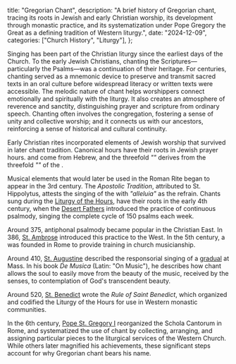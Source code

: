   title: "Gregorian Chant",
  description: "A brief history of Gregorian chant, tracing its roots in Jewish and early Christian worship, its development through monastic practice, and its systematization under Pope Gregory the Great as a defining tradition of Western liturgy.",
  date: "2024-12-09",
  categories: ["Church History", "Liturgy"],
};

Singing has been part of the Christian liturgy since the earliest days of the Church. To the early Jewish Christians, chanting the Scriptures—particularly the Psalms—was a continuation of their heritage. For centuries, chanting served as a mnemonic device to preserve and transmit sacred texts in an oral culture before widespread literacy or written texts were accessible. The melodic nature of chant helps worshippers connect emotionally and spiritually with the liturgy. It also creates an atmosphere of reverence and sanctity, distinguishing prayer and scripture from ordinary speech. Chanting often involves the congregation, fostering a sense of unity and collective worship; and it connects us with our ancestors, reinforcing a sense of historical and cultural continuity.

Early Christian rites incorporated elements of Jewish worship that survived in later chant tradition. Canonical hours have their roots in Jewish prayer hours. <Definition lang="hebrew" anchor="amen" text="Amen" /> and <Definition lang="latin" anchor="alleluia" text="alleluia" /> come from Hebrew, and the threefold *"<Definition lang="latin" anchor="sanctus" text="sanctus" />"* derives from the threefold *"<Definition lang="hebrew" anchor="kadosh" text="kadosh" />"* of the <Definition lang="hebrew" anchor="kedushah" text="Kedushah" />.

Musical elements that would later be used in the Roman Rite began to appear in the 3rd century. The *Apostolic Tradition*, attributed to St. Hippolytus, attests the singing of the <Definition lang="hebrew" anchor="hallel" text="Egyptian Hallel Psalms" /> with *"alleluia"* as the refrain. Chants sung during the [Liturgy of the Hours](/ligurgy/rites-and-traditions/liturgy-of-the-hours), have their roots in the early 4th century, when the [Desert Fathers](/people/saints/desert-fathers) introduced the practice of continuous psalmody, singing the complete cycle of 150 psalms each week.

Around 375, antiphonal psalmody became popular in the Christian East. In 386, [St. Ambrose](/people/saints/latin-fathers/ambrose-of-milan) introduced this practice to the West. In the 5th century, a <Definition lang="latin" anchor="schola-cantorum" text="Schola Cantorum" /> was founded in Rome to provide training in church musicianship.

Around 410, [St. Augustine](/people/saints/latin-fathers/augustine-of-hippo) described the responsorial singing of a [gradual](/glossary/liturgical-terms#gradual) at Mass. In his book *De Musica* (Latin: "On Music"), he describes how chant allows the soul to easily move from the beauty of the music, received by the senses, to contemplation of God's transcendent beauty.

Around 520, [St. Benedict](/people/saints/medieval/benedict-of-nursia) wrote the *Rule of Saint Benedict*, which organized and codified the Liturgy of the Hours for use in Western monastic communities.

In the 6th century, [Pope St. Gregory I](/people/saints/latin-fathers/gregory-the-great) reorganized the Schola Cantorum in Rome, and systematized the use of chant by collecting, arranging, and assigning particular pieces to the liturgical services of the Western Church. While others later magnified his achievements, these significant steps account for why Gregorian chant bears his name.

